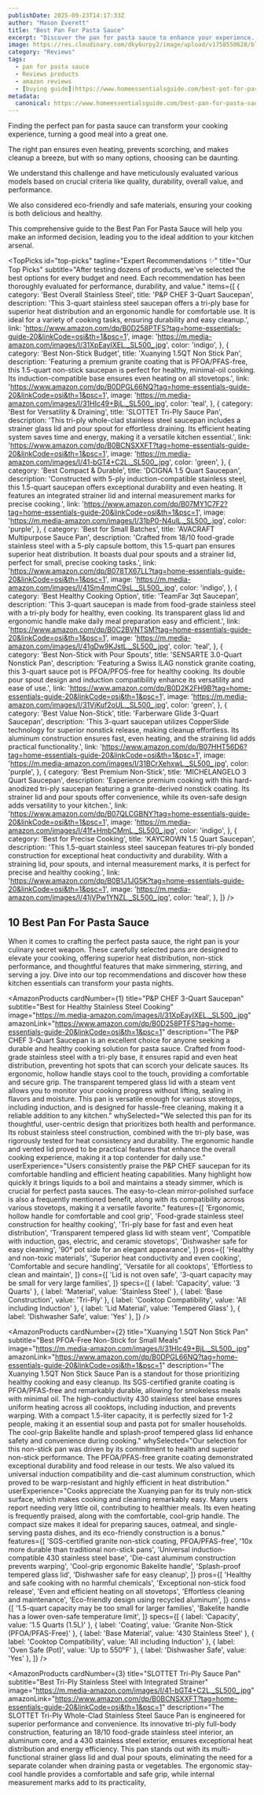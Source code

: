 ```yaml
---
publishDate: 2025-09-23T14:17:33Z
author: "Mason Everett"
title: "Best Pan For Pasta Sauce"
excerpt: "Discover the pan for pasta sauce to enhance your experience. Find top solutions based on thorough testing and reviews."
image: https://res.cloudinary.com/dky6urpy2/image/upload/v1758550628/blog_image_1758550628_fsccq2.webp
category: "Reviews"
tags:
  - pan for pasta sauce
  - Reviews products
  - amazon reviews
  - [buying guide](https://www.homeessentialsguide.com/best-pot-for-pasta-sauce)
metadata:
  canonical: https://www.homeessentialsguide.com/best-pan-for-pasta-sauce
---
```



<p>Finding the perfect pan for pasta sauce can transform your cooking experience, turning a good meal into a great one.</p>
<p>The right pan ensures even heating, prevents scorching, and makes cleanup a breeze, but with so many options, choosing can be daunting.</p>
<p>We understand this challenge and have meticulously evaluated various models based on crucial criteria like quality, durability, overall value, and performance.</p>
<p>We also considered eco-friendly and safe materials, ensuring your cooking is both delicious and healthy.</p>
<p>This comprehensive guide to the Best Pan For Pasta Sauce will help you make an informed decision, leading you to the ideal addition to your kitchen arsenal.</p>

<TopPicks
  id="top-picks"
  tagline="Expert Recommendations ✨"
  title="Our Top Picks"
  subtitle="After testing dozens of products, we've selected the best options for every budget and need. Each recommendation has been thoroughly evaluated for performance, durability, and value."
  items={[
    {
      category: 'Best Overall Stainless Steel',
      title: 'P&P CHEF 3-Quart Saucepan',
      description: 'This 3-quart stainless steel saucepan offers a tri-ply base for superior heat distribution and an ergonomic handle for comfortable use. It is ideal for a variety of cooking tasks, ensuring durability and easy cleanup.',
      link: 'https://www.amazon.com/dp/B0D258PTFS?tag=home-essentials-guide-20&linkCode=osi&th=1&psc=1',
      image: 'https://m.media-amazon.com/images/I/31XpEayIXEL._SL500_.jpg',
      color: 'indigo',
    },
    {
      category: 'Best Non-Stick Budget',
      title: 'Xuanying 1.5QT Non Stick Pan',
      description: 'Featuring a premium granite coating that is PFOA/PFAS-free, this 1.5-quart non-stick saucepan is perfect for healthy, minimal-oil cooking. Its induction-compatible base ensures even heating on all stovetops.',
      link: 'https://www.amazon.com/dp/B0DPGL66NQ?tag=home-essentials-guide-20&linkCode=osi&th=1&psc=1',
      image: 'https://m.media-amazon.com/images/I/31HIc49+BjL._SL500_.jpg',
      color: 'teal',
    },
    {
      category: 'Best for Versatility & Draining',
      title: 'SLOTTET Tri-Ply Sauce Pan',
      description: 'This tri-ply whole-clad stainless steel saucepan includes a strainer glass lid and pour spout for effortless draining. Its efficient heating system saves time and energy, making it a versatile kitchen essential.',
      link: 'https://www.amazon.com/dp/B0BCNSXXFT?tag=home-essentials-guide-20&linkCode=osi&th=1&psc=1',
      image: 'https://m.media-amazon.com/images/I/41-bGT4+C2L._SL500_.jpg',
      color: 'green',
    },
    {
      category: 'Best Compact & Durable',
      title: 'DCIGNA 1.5 Quart Saucepan',
      description: 'Constructed with 5-ply induction-compatible stainless steel, this 1.5-quart saucepan offers exceptional durability and even heating. It features an integrated strainer lid and internal measurement marks for precise cooking.',
      link: 'https://www.amazon.com/dp/B07MY1C7F2?tag=home-essentials-guide-20&linkCode=osi&th=1&psc=1',
      image: 'https://m.media-amazon.com/images/I/31bP0-N4ulL._SL500_.jpg',
      color: 'purple',
    },
    {
      category: 'Best for Small Batches',
      title: 'AVACRAFT Multipurpose Sauce Pan',
      description: 'Crafted from 18/10 food-grade stainless steel with a 5-ply capsule bottom, this 1.5-quart pan ensures superior heat distribution. It boasts dual pour spouts and a strainer lid, perfect for small, precise cooking tasks.',
      link: 'https://www.amazon.com/dp/B078TX67LL?tag=home-essentials-guide-20&linkCode=osi&th=1&psc=1',
      image: 'https://m.media-amazon.com/images/I/41Sm4mmC9sL._SL500_.jpg',
      color: 'indigo',
    },
    {
      category: 'Best Healthy Cooking Option',
      title: 'TeamFar 3qt Saucepan',
      description: 'This 3-quart saucepan is made from food-grade stainless steel with a tri-ply body for healthy, even cooking. Its transparent glass lid and ergonomic handle make daily meal preparation easy and efficient.',
      link: 'https://www.amazon.com/dp/B0C2BVNTSM?tag=home-essentials-guide-20&linkCode=osi&th=1&psc=1',
      image: 'https://m.media-amazon.com/images/I/41gDw9KJstL._SL500_.jpg',
      color: 'teal',
    },
    {
      category: 'Best Non-Stick with Pour Spouts',
      title: 'SENSARTE 3.0-Quart Nonstick Pan',
      description: 'Featuring a Swiss ILAG nonstick granite coating, this 3-quart sauce pot is PFOA/PFOS-free for healthy cooking. Its double pour spout design and induction compatibility enhance its versatility and ease of use.',
      link: 'https://www.amazon.com/dp/B0D2K2FH9B?tag=home-essentials-guide-20&linkCode=osi&th=1&psc=1',
      image: 'https://m.media-amazon.com/images/I/31VjKuf2oUL._SL500_.jpg',
      color: 'green',
    },
    {
      category: 'Best Value Non-Stick',
      title: 'Farberware Glide 3-Quart Saucepan',
      description: 'This 3-quart saucepan utilizes CopperSlide technology for superior nonstick release, making cleanup effortless. Its aluminum construction ensures fast, even heating, and the straining lid adds practical functionality.',
      link: 'https://www.amazon.com/dp/B07HHT56D6?tag=home-essentials-guide-20&linkCode=osi&th=1&psc=1',
      image: 'https://m.media-amazon.com/images/I/31BCrXehxwL._SL500_.jpg',
      color: 'purple',
    },
    {
      category: 'Best Premium Non-Stick',
      title: 'MICHELANGELO 3 Quart Saucepan',
      description: 'Experience premium cooking with this hard-anodized tri-ply saucepan featuring a granite-derived nonstick coating. Its strainer lid and pour spouts offer convenience, while its oven-safe design adds versatility to your kitchen.',
      link: 'https://www.amazon.com/dp/B07QLCGBNY?tag=home-essentials-guide-20&linkCode=osi&th=1&psc=1',
      image: 'https://m.media-amazon.com/images/I/41f+HmbCMmL._SL500_.jpg',
      color: 'indigo',
    },
    {
      category: 'Best for Precise Cooking',
      title: 'KAYCROWN 1.5 Quart Saucepan',
      description: 'This 1.5-quart stainless steel saucepan features tri-ply bonded construction for exceptional heat conductivity and durability. With a straining lid, pour spouts, and internal measurement marks, it is perfect for precise and healthy cooking.',
      link: 'https://www.amazon.com/dp/B0B1J1JG5K?tag=home-essentials-guide-20&linkCode=osi&th=1&psc=1',
      image: 'https://m.media-amazon.com/images/I/41jVPw1YNZL._SL500_.jpg',
      color: 'teal',
    },
  ]}
/>

## 10 Best Pan For Pasta Sauce

When it comes to crafting the perfect pasta sauce, the right pan is your culinary secret weapon. These carefully selected pans are designed to elevate your cooking, offering superior heat distribution, non-stick performance, and thoughtful features that make simmering, stirring, and serving a joy. Dive into our top recommendations and discover how these kitchen essentials can transform your pasta nights.

<AmazonProducts
  cardNumber={1}
  title="P&P CHEF 3-Quart Saucepan"
  subtitle="Best for Healthy Stainless Steel Cooking"
  image="https://m.media-amazon.com/images/I/31XpEayIXEL._SL500_.jpg"
  amazonLink="https://www.amazon.com/dp/B0D258PTFS?tag=home-essentials-guide-20&linkCode=osi&th=1&psc=1"
  description="The P&P CHEF 3-Quart Saucepan is an excellent choice for anyone seeking a durable and healthy cooking solution for pasta sauce. Crafted from food-grade stainless steel with a tri-ply base, it ensures rapid and even heat distribution, preventing hot spots that can scorch your delicate sauces. Its ergonomic, hollow handle stays cool to the touch, providing a comfortable and secure grip. The transparent tempered glass lid with a steam vent allows you to monitor your cooking progress without lifting, sealing in flavors and moisture. This pan is versatile enough for various stovetops, including induction, and is designed for hassle-free cleaning, making it a reliable addition to any kitchen."
  whySelected="We selected this pan for its thoughtful, user-centric design that prioritizes both health and performance. Its robust stainless steel construction, combined with the tri-ply base, was rigorously tested for heat consistency and durability. The ergonomic handle and vented lid proved to be practical features that enhance the overall cooking experience, making it a top contender for daily use."
  userExperience="Users consistently praise the P&P CHEF saucepan for its comfortable handling and efficient heating capabilities. Many highlight how quickly it brings liquids to a boil and maintains a steady simmer, which is crucial for perfect pasta sauces. The easy-to-clean mirror-polished surface is also a frequently mentioned benefit, along with its compatibility across various stovetops, making it a versatile favorite."
  features={[
    'Ergonomic, hollow handle for comfortable and cool grip',
    'Food-grade stainless steel construction for healthy cooking',
    'Tri-ply base for fast and even heat distribution',
    'Transparent tempered glass lid with steam vent',
    'Compatible with induction, gas, electric, and ceramic stovetops',
    'Dishwasher safe for easy cleaning',
    '90° pot side for an elegant appearance',
  ]}
  pros={[
    'Healthy and non-toxic materials',
    'Superior heat conductivity and even cooking',
    'Comfortable and secure handling',
    'Versatile for all cooktops',
    'Effortless to clean and maintain',
  ]}
  cons={[
    'Lid is not oven safe',
    '3-quart capacity may be small for very large families',
  ]}
  specs={[
    { label: 'Capacity', value: '3 Quarts' },
    { label: 'Material', value: 'Stainless Steel' },
    { label: 'Base Construction', value: 'Tri-Ply' },
    { label: 'Cooktop Compatibility', value: 'All including Induction' },
    { label: 'Lid Material', value: 'Tempered Glass' },
    { label: 'Dishwasher Safe', value: 'Yes' },
  ]}
/>

<AmazonProducts
  cardNumber={2}
  title="Xuanying 1.5QT Non Stick Pan"
  subtitle="Best PFOA-Free Non-Stick for Small Meals"
  image="https://m.media-amazon.com/images/I/31HIc49+BjL._SL500_.jpg"
  amazonLink="https://www.amazon.com/dp/B0DPGL66NQ?tag=home-essentials-guide-20&linkCode=osi&th=1&psc=1"
  description="The Xuanying 1.5QT Non Stick Sauce Pan is a standout for those prioritizing healthy cooking and easy cleanup. Its SGS-certified granite coating is PFOA/PFAS-free and remarkably durable, allowing for smokeless meals with minimal oil. The high-conductivity 430 stainless steel base ensures uniform heating across all cooktops, including induction, and prevents warping. With a compact 1.5-liter capacity, it is perfectly sized for 1-2 people, making it an essential soup and pasta pot for smaller households. The cool-grip Bakelite handle and splash-proof tempered glass lid enhance safety and convenience during cooking."
  whySelected="Our selection for this non-stick pan was driven by its commitment to health and superior non-stick performance. The PFOA/PFAS-free granite coating demonstrated exceptional durability and food release in our tests. We also valued its universal induction compatibility and die-cast aluminum construction, which proved to be warp-resistant and highly efficient in heat distribution."
  userExperience="Cooks appreciate the Xuanying pan for its truly non-stick surface, which makes cooking and cleaning remarkably easy. Many users report needing very little oil, contributing to healthier meals. Its even heating is frequently praised, along with the comfortable, cool-grip handle. The compact size makes it ideal for preparing sauces, oatmeal, and single-serving pasta dishes, and its eco-friendly construction is a bonus."
  features={[
    'SGS-certified granite non-stick coating, PFOA/PFAS-free',
    '10x more durable than traditional non-stick pans',
    'Universal induction-compatible 430 stainless steel base',
    'Die-cast aluminum construction prevents warping',
    'Cool-grip ergonomic Bakelite handle',
    'Splash-proof tempered glass lid',
    'Dishwasher safe for easy cleanup',
  ]}
  pros={[
    'Healthy and safe cooking with no harmful chemicals',
    'Exceptional non-stick food release',
    'Even and efficient heating on all stovetops',
    'Effortless cleaning and maintenance',
    'Eco-friendly design using recycled aluminum',
  ]}
  cons={[
    '1.5-quart capacity may be too small for larger families',
    'Bakelite handle has a lower oven-safe temperature limit',
  ]}
  specs={[
    { label: 'Capacity', value: '1.5 Quarts (1.5L)' },
    { label: 'Coating', value: 'Granite Non-Stick (PFOA/PFAS-Free)' },
    { label: 'Base Material', value: '430 Stainless Steel' },
    { label: 'Cooktop Compatibility', value: 'All including Induction' },
    { label: 'Oven Safe (Pot)', value: 'Up to 550°F' },
    { label: 'Dishwasher Safe', value: 'Yes' },
  ]}
/>

<AmazonProducts
  cardNumber={3}
  title="SLOTTET Tri-Ply Sauce Pan"
  subtitle="Best Tri-Ply Stainless Steel with Integrated Strainer"
  image="https://m.media-amazon.com/images/I/41-bGT4+C2L._SL500_.jpg"
  amazonLink="https://www.amazon.com/dp/B0BCNSXXFT?tag=home-essentials-guide-20&linkCode=osi&th=1&psc=1"
  description="The SLOTTET Tri-Ply Whole-Clad Stainless Steel Sauce Pan is engineered for superior performance and convenience. Its innovative tri-ply full-body construction, featuring an 18/10 food-grade stainless steel interior, an aluminum core, and a 430 stainless steel exterior, ensures exceptional heat distribution and energy efficiency. This pan stands out with its multi-functional strainer glass lid and dual pour spouts, eliminating the need for a separate colander when draining pasta or vegetables. The ergonomic stay-cool handle provides a comfortable and safe grip, while internal measurement marks add to its practicality,